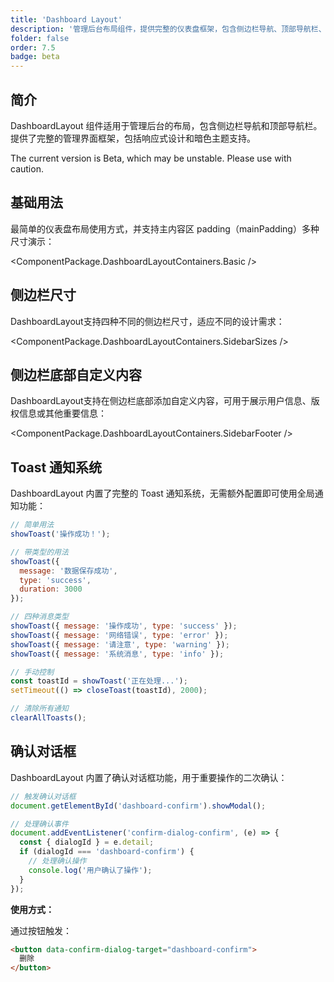 ```yaml
---
title: 'Dashboard Layout'
description: '管理后台布局组件，提供完整的仪表盘框架，包含侧边栏导航、顶部导航栏、确认对话框和响应式设计'
folder: false
order: 7.5
badge: beta
---
```



## 简介

DashboardLayout 组件适用于管理后台的布局，包含侧边栏导航和顶部导航栏。提供了完整的管理界面框架，包括响应式设计和暗色主题支持。

<Alert type="warning" closable={false}>
  The current version is Beta, which may be unstable. Please use with caution.
</Alert>

## 基础用法

最简单的仪表盘布局使用方式，并支持主内容区 padding（mainPadding）多种尺寸演示：

<ComponentPackage.DashboardLayoutContainers.Basic />

## 侧边栏尺寸

DashboardLayout支持四种不同的侧边栏尺寸，适应不同的设计需求：

<ComponentPackage.DashboardLayoutContainers.SidebarSizes />

## 侧边栏底部自定义内容

DashboardLayout支持在侧边栏底部添加自定义内容，可用于展示用户信息、版权信息或其他重要信息：

<ComponentPackage.DashboardLayoutContainers.SidebarFooter />

## Toast 通知系统

DashboardLayout 内置了完整的 Toast 通知系统，无需额外配置即可使用全局通知功能：

```javascript
// 简单用法
showToast('操作成功！');

// 带类型的用法
showToast({
  message: '数据保存成功',
  type: 'success',
  duration: 3000
});

// 四种消息类型
showToast({ message: '操作成功', type: 'success' });
showToast({ message: '网络错误', type: 'error' });
showToast({ message: '请注意', type: 'warning' });
showToast({ message: '系统消息', type: 'info' });

// 手动控制
const toastId = showToast('正在处理...');
setTimeout(() => closeToast(toastId), 2000);

// 清除所有通知
clearAllToasts();
```

## 确认对话框

DashboardLayout 内置了确认对话框功能，用于重要操作的二次确认：

```javascript
// 触发确认对话框
document.getElementById('dashboard-confirm').showModal();

// 处理确认事件
document.addEventListener('confirm-dialog-confirm', (e) => {
  const { dialogId } = e.detail;
  if (dialogId === 'dashboard-confirm') {
    // 处理确认操作
    console.log('用户确认了操作');
  }
});
```

**使用方式：**

通过按钮触发：
```html
<button data-confirm-dialog-target="dashboard-confirm">
  删除
</button>
```
